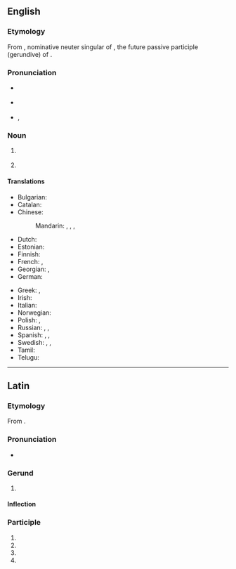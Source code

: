 ==English==
{{was wotd|2010|October|14}}

===Etymology===
From {{bor|en|la|corrigendum|notext=1}}, nominative neuter singular of {{m|la|corrigendus}}, the future passive participle (gerundive) of {{m|la|corrigō||I correct}}.

===Pronunciation===
{{wikipedia}}
* {{a|UK}} {{IPA|/ˌkɒɹ.ɪˈdʒɛn.dəm/|/ˌkɒɹ.ɪˈɡɛn.dəm/|lang=en}}
* {{a|US}} {{IPA|/ˌkɔɹ.ɨˈdʒɛn.dəm/|/ˌkɔɹ.ɨˈɡɛn.dəm/|lang=en}}
* {{audio|en-us-corrigendum.ogg|Audio (US)|lang=en}}, {{audio|en-us-corrigendum-2.ogg|Audio (US)|lang=en}}

===Noun===
{{en-noun|corrigenda}}

# {{def|An [[error]] that is to be [[correct]]ed in a [[print]]ed work after [[publication]].}}
#: {{syn|en|erratum}}
# {{lb|en|usually|in the pkural}} {{def|A [[list]] of errors in a printed work as a separate page of [[correction]]s.}}
#: {{syn|en|errata}}

====Translations====
{{trans-top|error that is to be corrected in a printed work}}
* Bulgarian: {{t|bg|печатна грешка|f}}
* Catalan: {{t+|ca|errata|f}}
* Chinese:
*: Mandarin: {{t+|cmn|勘誤}}, {{t+|cmn|勘误|tr=kānwù}}, {{qualifier|alternative form}} {{t+|cmn|刊誤}}, {{t+|cmn|刊误}}
* Dutch: {{t+|nl|erratum|n}}
* Estonian: {{t|et|trükiviga}}
* Finnish: {{t|fi|painovirhe}}
* French: {{t+|fr|erratum|m}}, {{t+|fr|coquille|f}}
* Georgian: {{t|ka|ბეჭდვითი შეცდომა}}, {{t|ka|კორექტურული შეცდომა}}
* German: {{t+|de|Erratum|n}}
{{trans-mid}}
* Greek: {{t+|el|διορθωτικό|n}}, {{t+|el|παρόραμα|n}}
* Irish: {{t|ga|earráid|f}}
* Italian: {{t+|it|refuso|m}}
* Norwegian: {{t+|no|erratum|n}}
* Polish: {{t+|pl|korekta|f}}, {{t|pl|błąd druku|m}}
* Russian: {{t|ru|исправленная опеча́тка|f}}, {{t+|ru|опеча́тка|f}}, {{t+|ru|попра́вка|f}}
* Spanish: {{t+|es|errata|f}}, {{t+|es|gazapo|m}}, {{t+|es|yerro|m}}
* Swedish: {{t+|sv|erratum|n}}, {{t+|sv|corrigendum|n}}, {{t+|sv|rättelse|c}}
* Tamil: {{t|ta|tr=pathippil thavaru}}
* Telugu: {{t|te|తప్పొప్పుల పట్టిక}}
{{trans-bottom}}

{{catlangname|en|nouns with irregular plurals}}

----

==Latin==

===Etymology===
From {{m|la|corrigō||I correct}}.

===Pronunciation===
* {{la-IPA}}

===Gerund===
{{la-gerund|corrigend}}

# {{l|en|correcting}}

====Inflection====
{{la-decl-gerund|corrigend}}

===Participle===
{{la-part-form|corrigendum}}

# {{inflection of|corrigendus||nom|n|s|lang=la}}
# {{inflection of|corrigendus||acc|m|s|lang=la}}
# {{inflection of|corrigendus||acc|n|s|lang=la}}
# {{inflection of|corrigendus||voc|n|s|lang=la}}